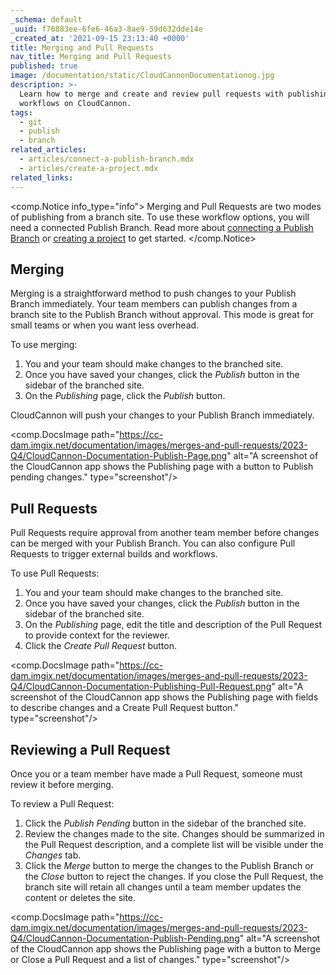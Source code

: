 ```yaml
---
_schema: default
_uuid: f76883ee-6fe6-46a3-8ae9-59d632dde14e
_created_at: '2021-09-15 23:13:40 +0000'
title: Merging and Pull Requests
nav_title: Merging and Pull Requests
published: true
image: /documentation/static/CloudCannonDocumentationog.jpg
description: >-
  Learn how to merge and create and review pull requests with publishing
  workflows on CloudCannon.
tags:
  - git
  - publish
  - branch
related_articles:
  - articles/connect-a-publish-branch.mdx
  - articles/create-a-project.mdx
related_links:
---
```

<comp.Notice info_type="info">
  Merging and Pull Requests are two modes of publishing from a branch site. To use these workflow options, you will need a connected Publish Branch. Read more about <a rel="noopener noreferrer" target="_blank" href="https://cloudcannon.com/documentation/articles/connect-a-publish-branch/">connecting a Publish Branch</a> or <a rel="noopener noreferrer" target="_blank" href="https://cloudcannon.com/documentation/articles/creating-a-project/">creating a project</a> to get started.
</comp.Notice>

## Merging

Merging is a straightforward method to push changes to your Publish Branch immediately. Your team members can publish changes from a branch site to the Publish Branch without approval. This mode is great for small teams or when you want less overhead.

To use merging:

1. You and your team should make changes to the branched site.
2. Once you have saved your changes, click the *Publish* button in the sidebar of the branched site.
3. On the *Publishing* page, click the *Publish* button.

CloudCannon will push your changes to your Publish Branch immediately.

<comp.DocsImage path="https://cc-dam.imgix.net/documentation/images/merges-and-pull-requests/2023-Q4/CloudCannon-Documentation-Publish-Page.png" alt="A screenshot of the CloudCannon app shows the Publishing page with a button to Publish pending changes." type="screenshot"/>

## Pull Requests

Pull Requests require approval from another team member before changes can be merged with your Publish Branch. You can also configure Pull Requests to trigger external builds and workflows.

To use Pull Requests:

1. You and your team should make changes to the branched site.
2. Once you have saved your changes, click the *Publish* button in the sidebar of the branched site.
3. On the *Publishing* page, edit the title and description of the Pull Request to provide context for the reviewer.
4. Click the *Create Pull Request* button.

<comp.DocsImage path="https://cc-dam.imgix.net/documentation/images/merges-and-pull-requests/2023-Q4/CloudCannon-Documentation-Publishing-Pull-Request.png" alt="A screenshot of the CloudCannon app shows the Publishing page with fields to describe changes and a Create Pull Request button." type="screenshot"/>

## Reviewing a Pull Request

Once you or a team member have made a Pull Request, someone must review it before merging.

To review a Pull Request:

1. Click the *Publish Pending* button in the sidebar of the branched site.
2. Review the changes made to the site. Changes should be summarized in the Pull Request description, and a complete list will be visible under the *Changes* tab.
3. Click the *Merge* button to merge the changes to the Publish Branch or the *Close* button to reject the changes. If you close the Pull Request, the branch site will retain all changes until a team member updates the content or deletes the site.

<comp.DocsImage path="https://cc-dam.imgix.net/documentation/images/merges-and-pull-requests/2023-Q4/CloudCannon-Documentation-Publish-Pending.png" alt="A screenshot of the CloudCannon app shows the Publishing page with a button to Merge or Close a Pull Request and a list of changes." type="screenshot"/>